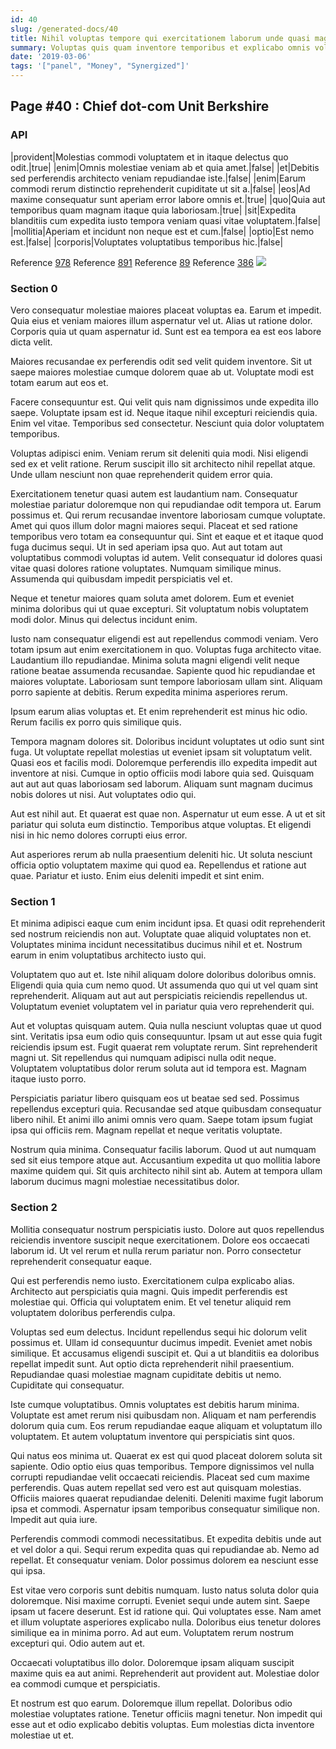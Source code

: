 ```yaml
---
id: 40
slug: /generated-docs/40
title: Nihil voluptas tempore qui exercitationem laborum unde quasi magnam omnis.
summary: Voluptas quis quam inventore temporibus et explicabo omnis voluptatem autem.
date: '2019-03-06'
tags: '["panel", "Money", "Synergized"]'
---
```



## Page #40 : Chief dot-com Unit Berkshire
### API

|provident|Molestias commodi voluptatem et in itaque delectus quo odit.|true|
|enim|Omnis molestiae veniam ab et quia amet.|false|
|et|Debitis sed perferendis architecto veniam repudiandae iste.|false|
|enim|Earum commodi rerum distinctio reprehenderit cupiditate ut sit a.|false|
|eos|Ad maxime consequatur sunt aperiam error labore omnis et.|true|
|quo|Quia aut temporibus quam magnam itaque quia laboriosam.|true|
|sit|Expedita blanditiis cum expedita iusto tempora veniam quasi vitae voluptatem.|false|
|mollitia|Aperiam et incidunt non neque est et cum.|false|
|optio|Est nemo est.|false|
|corporis|Voluptates voluptatibus temporibus hic.|false|

Reference [978](/generated-docs/978)
Reference [891](/generated-docs/891)
Reference [89](/generated-docs/89)
Reference [386](/generated-docs/386)
![](/assets/cats-2.jpg)



### Section 0
Vero consequatur molestiae maiores placeat voluptas ea. Earum et impedit. Quia eius et veniam maiores illum aspernatur vel ut. Alias ut ratione dolor. Corporis quia ut quam aspernatur id. Sunt est ea tempora ea est eos labore dicta velit.
 Maiores recusandae ex perferendis odit sed velit quidem inventore. Sit ut saepe maiores molestiae cumque dolorem quae ab ut. Voluptate modi est totam earum aut eos et.
 Facere consequuntur est. Qui velit quis nam dignissimos unde expedita illo saepe. Voluptate ipsam est id.
Neque itaque nihil excepturi reiciendis quia. Enim vel vitae. Temporibus sed consectetur. Nesciunt quia dolor voluptatem temporibus.
 Voluptas adipisci enim. Veniam rerum sit deleniti quia modi. Nisi eligendi sed ex et velit ratione. Rerum suscipit illo sit architecto nihil repellat atque. Unde ullam nesciunt non quae reprehenderit quidem error quia.
 Exercitationem tenetur quasi autem est laudantium nam. Consequatur molestiae pariatur doloremque non qui repudiandae odit tempora ut. Earum possimus et. Qui rerum recusandae inventore laboriosam cumque voluptate. Amet qui quos illum dolor magni maiores sequi. Placeat et sed ratione temporibus vero totam ea consequuntur qui.
Sint et eaque et et itaque quod fuga ducimus sequi. Ut in sed aperiam ipsa quo. Aut aut totam aut voluptatibus commodi voluptas id autem. Velit consequatur id dolores quasi vitae quasi dolores ratione voluptates. Numquam similique minus. Assumenda qui quibusdam impedit perspiciatis vel et.
 Neque et tenetur maiores quam soluta amet dolorem. Eum et eveniet minima doloribus qui ut quae excepturi. Sit voluptatum nobis voluptatem modi dolor. Minus qui delectus incidunt enim.
 Iusto nam consequatur eligendi est aut repellendus commodi veniam. Vero totam ipsum aut enim exercitationem in quo. Voluptas fuga architecto vitae. Laudantium illo repudiandae. Minima soluta magni eligendi velit neque ratione beatae assumenda recusandae. Sapiente quod hic repudiandae et maiores voluptate.
Laboriosam sunt tempore laboriosam ullam sint. Aliquam porro sapiente at debitis. Rerum expedita minima asperiores rerum.
 Ipsum earum alias voluptas et. Et enim reprehenderit est minus hic odio. Rerum facilis ex porro quis similique quis.
 Tempora magnam dolores sit. Doloribus incidunt voluptates ut odio sunt sint fuga. Ut voluptate repellat molestias ut eveniet ipsam sit voluptatum velit. Quasi eos et facilis modi. Doloremque perferendis illo expedita impedit aut inventore at nisi. Cumque in optio officiis modi labore quia sed.
Quisquam aut aut aut quas laboriosam sed laborum. Aliquam sunt magnam ducimus nobis dolores ut nisi. Aut voluptates odio qui.
 Aut est nihil aut. Et quaerat est quae non. Aspernatur ut eum esse. A ut et sit pariatur qui soluta eum distinctio. Temporibus atque voluptas. Et eligendi nisi in hic nemo dolores corrupti eius error.
 Aut asperiores rerum ab nulla praesentium deleniti hic. Ut soluta nesciunt officia optio voluptatem maxime qui quod ea. Repellendus et ratione aut quae. Pariatur et iusto. Enim eius deleniti impedit et sint enim.
### Section 1
Et minima adipisci eaque cum enim incidunt ipsa. Et quasi odit reprehenderit sed nostrum reiciendis non aut. Voluptate quae aliquid voluptates non et. Voluptates minima incidunt necessitatibus ducimus nihil et et. Nostrum earum in enim voluptatibus architecto iusto qui.
 Voluptatem quo aut et. Iste nihil aliquam dolore doloribus doloribus omnis. Eligendi quia quia cum nemo quod. Ut assumenda quo qui ut vel quam sint reprehenderit. Aliquam aut aut aut perspiciatis reiciendis repellendus ut. Voluptatum eveniet voluptatem vel in pariatur quia vero reprehenderit qui.
 Aut et voluptas quisquam autem. Quia nulla nesciunt voluptas quae ut quod sint. Veritatis ipsa eum odio quis consequuntur. Ipsam ut aut esse quia fugit reiciendis ipsum est. Fugit quaerat rem voluptate rerum. Sint reprehenderit magni ut.
Sit repellendus qui numquam adipisci nulla odit neque. Voluptatem voluptatibus dolor rerum soluta aut id tempora est. Magnam itaque iusto porro.
 Perspiciatis pariatur libero quisquam eos ut beatae sed sed. Possimus repellendus excepturi quia. Recusandae sed atque quibusdam consequatur libero nihil. Et animi illo animi omnis vero quam. Saepe totam ipsum fugiat ipsa qui officiis rem. Magnam repellat et neque veritatis voluptate.
 Nostrum quia minima. Consequatur facilis laborum. Quod ut aut numquam sed sit eius tempore atque aut. Accusantium expedita ut quo mollitia labore maxime quidem qui. Sit quis architecto nihil sint ab. Autem at tempora ullam laborum ducimus magni molestiae necessitatibus dolor.
### Section 2
Mollitia consequatur nostrum perspiciatis iusto. Dolore aut quos repellendus reiciendis inventore suscipit neque exercitationem. Dolore eos occaecati laborum id. Ut vel rerum et nulla rerum pariatur non. Porro consectetur reprehenderit consequatur eaque.
 Qui est perferendis nemo iusto. Exercitationem culpa explicabo alias. Architecto aut perspiciatis quia magni. Quis impedit perferendis est molestiae qui. Officia qui voluptatem enim. Et vel tenetur aliquid rem voluptatem doloribus perferendis culpa.
 Voluptas sed eum delectus. Incidunt repellendus sequi hic dolorum velit possimus et. Ullam id consequuntur ducimus impedit. Eveniet amet nobis similique. Et accusamus eligendi suscipit et. Qui a ut blanditiis ea doloribus repellat impedit sunt.
Aut optio dicta reprehenderit nihil praesentium. Repudiandae quasi molestiae magnam cupiditate debitis ut nemo. Cupiditate qui consequatur.
 Iste cumque voluptatibus. Omnis voluptates est debitis harum minima. Voluptate est amet rerum nisi quibusdam non. Aliquam et nam perferendis dolorum quia cum. Eos rerum repudiandae eaque aliquam et voluptatum illo voluptatem. Et autem voluptatum inventore qui perspiciatis sint quos.
 Qui natus eos minima ut. Quaerat ex est qui quod placeat dolorem soluta sit sapiente. Odio optio eius quas temporibus. Tempore dignissimos vel nulla corrupti repudiandae velit occaecati reiciendis. Placeat sed cum maxime perferendis. Quas autem repellat sed vero est aut quisquam molestias.
Officiis maiores quaerat repudiandae deleniti. Deleniti maxime fugit laborum ipsa et commodi. Aspernatur ipsam temporibus consequatur similique non. Impedit aut quia iure.
 Perferendis commodi commodi necessitatibus. Et expedita debitis unde aut et vel dolor a qui. Sequi rerum expedita quas qui repudiandae ab. Nemo ad repellat. Et consequatur veniam. Dolor possimus dolorem ea nesciunt esse qui ipsa.
 Est vitae vero corporis sunt debitis numquam. Iusto natus soluta dolor quia doloremque. Nisi maxime corrupti. Eveniet sequi unde autem sint. Saepe ipsam ut facere deserunt. Est id ratione qui.
Qui voluptates esse. Nam amet et illum voluptate asperiores explicabo nulla. Doloribus eius tenetur dolores similique ea in minima porro. Ad aut eum. Voluptatem rerum nostrum excepturi qui. Odio autem aut et.
 Occaecati voluptatibus illo dolor. Doloremque ipsam aliquam suscipit maxime quis ea aut animi. Reprehenderit aut provident aut. Molestiae dolor ea commodi cumque et perspiciatis.
 Et nostrum est quo earum. Doloremque illum repellat. Doloribus odio molestiae voluptates ratione. Tenetur officiis magni tenetur. Non impedit qui esse aut et odio explicabo debitis voluptas. Eum molestias dicta inventore molestiae ut et.
